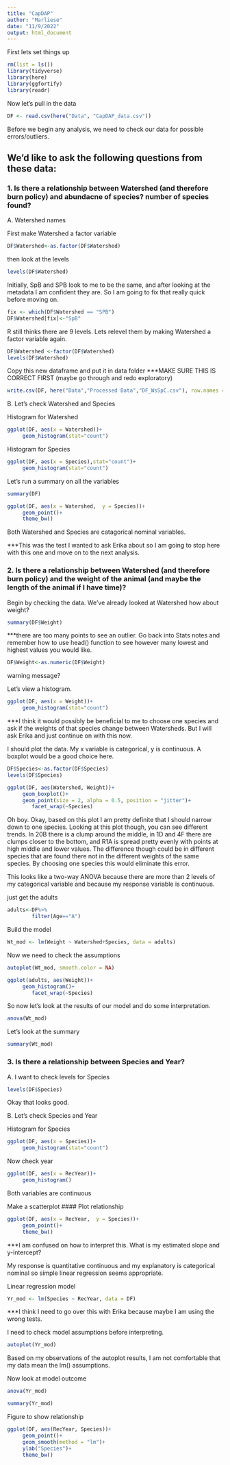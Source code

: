 ```yaml
---
title: "CapDAP"
author: "Marliese"
date: "11/9/2022"
output: html_document
---
```


First lets set things up
```r
rm(list = ls())
library(tidyverse)
library(here)
library(ggfortify)
library(readr)
```

Now let's pull in the data
```r
DF <- read.csv(here("Data", "CapDAP_data.csv"))
```

Before we begin any analysis, we need to check our data for possible errors/outliers.


## We'd like to ask the following questions from these data:

### 1. Is there a relationship between Watershed (and therefore burn policy) and abundacne of species? number of species found?


A. Watershed names

First make Watershed a factor variable
```r
DF$Watershed<-as.factor(DF$Watershed)
```


then look at the levels
```r
levels(DF$Watershed)
```

Initially, SpB and SPB look to me to be the same, and after looking at the metadata I am confident they are. So I am going to fix that really quick before moving on.


```r
fix <- which(DF$Watershed == "SPB")
DF$Watershed[fix]<-"SpB"
```

R still thinks there are 9 levels. Lets relevel them by making Watershed a factor variable again.
```r
DF$Watershed <-factor(DF$Watershed)
levels(DF$Watershed)
```

Copy this new dataframe and put it in data folder ***MAKE SURE THIS IS CORRECT FIRST (maybe go through and redo exploratory)

```r
write.csv(DF, here("Data","Processed Data","DF_WsSpC.csv"), row.names = FALSE) #row.names=FALSE means please dont make X column where it has numbered the rows
```



B. Let's check Watershed and Species

Histogram for Watershed
```r
ggplot(DF, aes(x = Watershed))+
     geom_histogram(stat="count")
```


Histogram for Species
```r
ggplot(DF, aes(x = Species),stat="count")+
     geom_histogram(stat="count")
```


Let's run a summary on all the variables
```r
summary(DF)
```


```r
ggplot(DF, aes(x = Watershed,  y = Species))+
     geom_point()+
     theme_bw()
```



Both Watershed and Species are catagorical nominal variables.

***This was the test I wanted to ask Erika about so I am going to stop here with this one and move on to the next analysis.


### 2. Is there a relationship between Watershed (and therefore burn policy) and the weight of the animal (and maybe the length of the animal if I have time)?


Begin by checking the data. We've already looked at Watershed how about weight?

```r
summary(DF$Weight)
```
***there are too many points to see an outlier. Go back into Stats notes and remember how to use head() function to see however many lowest and highest values you would like.

```r
DF$Weight<-as.numeric(DF$Weight)
```
warning message?


Let's view a histogram.
```r
ggplot(DF, aes(x = Weight))+
     geom_histogram(stat="count")
```

***I think it would possibly be beneficial to me to choose one species and ask if the weights of that species change between Watersheds. But I will ask Erika and just continue on with this now.


I should plot the data. My x variable is categorical, y is continuous. A boxplot would be a good choice here.

```r
DF$Species<-as.factor(DF$Species)
levels(DF$Species)
```


```r
ggplot(DF, aes(Watershed, Weight))+
     geom_boxplot()+
     geom_point(size = 2, alpha = 0.5, position = "jitter")+
        facet_wrap(~Species)
```

Oh boy. Okay, based on this plot I am pretty definite that I should narrow down to one species. Looking at this plot though, you can see different trends. In 20B there is a clump around the middle, in 1D and 4F there are clumps closer to the bottom, and R1A is spread pretty evenly with points at high middle and lower values. The difference though could be in different species that are found there not in the different weights of the same species. By choosing one species this would eliminate this error.


This looks like a two-way ANOVA because 
there are more than 2 levels of my categorical variable and because my response variable is continuous.

just get the adults

```r
adults<-DF%>%
        filter(Age=="A")
```



Build the model
```r
Wt_mod <- lm(Weight ~ Watershed+Species, data = adults)
```


Now we need to check the assumptions 

```r
autoplot(Wt_mod, smooth.color = NA)
```



```r
ggplot(adults, aes(Weight))+
     geom_histogram()+
        facet_wrap(~Species)
```




So now let's look at the results of our model and do some interpretation.

```r
anova(Wt_mod)
```


Let's look at the summary

```r
summary(Wt_mod)
```



### 3. Is there a relationship between Species and Year?

A. I want to check levels for Species

```r
levels(DF$Species)
```
Okay that looks good.


B. Let's check Species and Year

Histogram for Species
```r
ggplot(DF, aes(x = Species))+
     geom_histogram(stat="count")
```

Now check year
```r
ggplot(DF, aes(x = RecYear))+
     geom_histogram()
```

Both variables are continuous

Make a scatterplot
#### Plot relationship
```r
ggplot(DF, aes(x = RecYear,  y = Species))+
     geom_point()+
     theme_bw()
```
***I am confused on how to interpret this. What is my estimated slope and y-intercept?

My response is quantitative continuous and my explanatory is categorical nominal so simple linear regression seems appropriate.

Linear regression model
```r
Yr_mod <- lm(Species ~ RecYear, data = DF)
```
***I think I need to go over this with Erika because maybe I am using the wrong tests.

I need to check model assumptions before interpreting.

```r
autoplot(Yr_mod)
```

Based on my observations of the autoplot results, I am not comfortable that my data mean the lm() assumptions.


Now look at model outcome
```r
anova(Yr_mod)
```
```r
summary(Yr_mod)
```


Figure to show relationship

```r
ggplot(DF, aes(RecYear, Species))+
     geom_point()+
     geom_smooth(method = "lm")+
     ylab("Species")+
     theme_bw()
```





